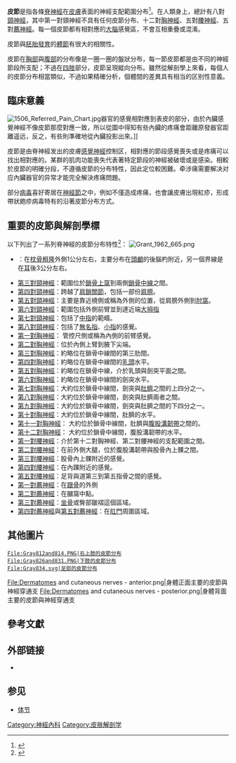 {{Infobox anatomy
|Name=皮節
|Image=Grant 1962 663.png
|Caption=全身的皮節分布
|Image2=Grant 1962 664.png
|Caption2=上半身的皮節分布
|Latin=
}}
{{医学声明}}
'''皮節'''是指各條[[脊神經|脊神經]]在[[皮膚|皮膚]]表面的神經支配範圍分布<ref>{{Cite web|url=http://emedicine.medscape.com/article/1878388-overview|title=Dermatomes Anatomy|accessdate=10/9/2013|publisher=eMedicine|archive-date=2017-07-20|archive-url=https://web.archive.org/web/20170720100127/http://emedicine.medscape.com/article/1878388-overview|dead-url=no}}</ref>。在人類身上，總計有八對[[頸神經|頸神經]]，其中第一對頸神經不具有任何皮節分布、十二對[[胸神經|胸神經]]、五對[[腰神經|腰神經]]、五對[[薦神經|薦神經]]。每一個皮節都有相對應的[[脑|大腦]]感覺區，不會互相重疊或混淆。

皮節與[[胚胎發育|胚胎發育]]的[[體節|體節]]有很大的相關性。

皮節在[[胸部|胸部]]與[[腹部|腹部]]的分布像是一圈一圈的盤狀分布，每一節皮節都是由不同的神經節段所支配；不過在[[四肢|四肢]]部分，皮節呈現縱向分布。雖然從解剖學上來看，每個人的皮節分布相當類似，不過如果精確分析，個體間的差異具有相当的区别性意義。

== 臨床意義 ==
[[File:1506_Referred_Pain_Chart.jpg|right]]器官的感覺相對應到表皮的部分，由於內臟感覺神經不像皮節那麼對應一致，所以從圖中得知有些內臟的疼痛會距離原發器官距離遥远，反之，有些則準確地從內臟投影出來。]]

皮節是由脊神經发出的皮膚[[感覺神經|感覺神經]]控制区，相對應的節段感覺喪失或是疼痛可以找出相對應的{{le|神經路徑|nerve root}}。某群的肌肉功能喪失代表著特定節段的神經被破壞或是感染。相較於皮節的明確分段，{{le|牵涉痛|Referred pain}}不遵循皮節的分布特性，因此定位較困難。牵涉痛需要解决对应內臟器官的异常才能完全解決疼痛問題。

部分[[病毒|病毒]]喜好寄居在[[神經節|神經節]]之中，例如{{le|水痘帶狀皰疹病毒|Varicella zoster virus}}不僅造成疼痛，也會讓皮膚出現紅疹，形成帶狀皰疹病毒特有的沿著皮節分布方式。

== 重要的皮節與解剖學標 ==
以下列出了一系列脊神經的皮節分布特性<ref>{{Cite web|url=http://www.asia-spinalinjury.org/elearning/Key_Sensory_Points.pdf |title=Key Sensory Points |date=June 2008 |website=American Spinal Injury Association (ASIA) |deadurl=yes |archiveurl=https://web.archive.org/web/20160304084632/http://www.asia-spinalinjury.org/elearning/Key_Sensory_Points.pdf |archivedate=2016-03-04 }}</ref>：
[[File:Grant_1962_665.png|right]]
* {{le|第二對頸神經|Cervical spinal nerve 2}}：在[[枕骨粗隆|枕骨粗隆]]外側1公分左右，主要分布在[[頭顱|頭顱]]的後腦杓附近，另一個界線是在[[耳|耳]]後3公分左右。
* [[第三對頸神經|第三對頸神經]]：範圍位於[[鎖骨上窩|鎖骨上窩]]到兩側[[鎖骨中線|鎖骨中線]]之間。
* [[第四對頸神經|第四對頸神經]]：跨越了[[肩鎖關節|肩鎖關節]]，包括一部份[[肩膀|肩膀]]。
* [[第五對頸神經|第五對頸神經]]：主要是靠近橈側或稱為外側的位置，從肩膀外側到[[肘窩|肘窩]]。
* [[第六對頸神經|第六對頸神經]]：範圍包括外側前臂並到達近端[[拇指|大拇指]]
* [[第七對頸神經|第七對頸神經]]：包括了[[中指|中指]]的範疇。
* [[第八對頸神經|第八對頸神經]]：包括了[[無名指|無名指]]、[[小指|小指]]的感覺。
* [[第一對胸神經|第一對胸神經]]： 管控尺側或稱為內側的前臂感覺。
* [[第二對胸神經|第二對胸神經]]：位於內側上臂到腋下尖端。
* [[第三對胸神經|第三對胸神經]]：約略位在鎖骨中線間的第三肋間。
* [[第四對胸神經|第四對胸神經]]：約略位在鎖骨中線間的[[乳頭|乳頭]]水平。
* [[第五對胸神經|第五對胸神經]]：約略位在鎖骨中線，介於乳頭與劍突平面之間。
* [[第六對胸神經|第六對胸神經]]：約略位在鎖骨中線間的劍突水平。
* [[第七對胸神經|第七對胸神經]]：大約位於鎖骨中線間，劍突與[[肚臍|肚臍]]之間的上四分之一。
* [[第八對胸神經|第八對胸神經]]：大約位於鎖骨中線間，劍突與肚臍兩者之間。
* [[第九對胸神經|第九對胸神經]]：大約位於鎖骨中線間，劍突與肚臍之間的下四分之一。
* [[第十對胸神經|第十對胸神經]]：大約位於鎖骨中線間，肚臍的水平。
* [[第十一對胸神經|第十一對胸神經]]： 大約位於鎖骨中線間，肚臍與[[腹股溝韌帶|腹股溝韌帶]]之間的。
* [[第十二對胸神經|第十二對胸神經]]： 大約位於鎖骨中線間，腹股溝韌帶的水平。
* [[第一對腰神經|第一對腰神經]]：介於第十二對胸神經、第二對腰神經的支配範圍之間。
* [[第二對腰神經|第二對腰神經]]：在前外側大腿，位於腹股溝韌帶與股骨內上髁之間。
* [[第三對腰神經|第三對腰神經]]：股骨內上髁附近的感覺。
* [[第四對腰神經|第四對腰神經]]：在內踝附近的感覺。
* [[第五對腰神經|第五對腰神經]]：足背與道第三到第五指骨之間的感覺。
* [[第一對薦神經|第一對薦神經]]：在[[跟骨|跟骨]]的外側
* [[第二對薦神經|第二對薦神經]]：在膕窩中點。
* [[第三對薦神經|第三對薦神經]]：[[坐骨|坐骨]]或臀部皺褶這個區域。
* [[第四對薦神經|第四對薦神經]]與[[第五對薦神經|第五對薦神經]]：在[[肛門|肛門]]周圍區域。

==其他圖片==
<gallery>
 File:Gray812and814.PNG|右上肢的皮節分布
 File:Gray826and831.PNG|下肢的皮節分布
 File:Gray834.svg|足部的皮節分布
File:Dermatomes and cutaneous nerves - anterior.png|身體正面主要的皮節與神經穿通支
File:Dermatomes and cutaneous nerves - posterior.png|身體背面主要的皮節與神經穿通支
</gallery>

== 參考文獻 ==
{{Reflist|2}}

== 外部链接 ==
* {{Commons category-inline|皮節}}

== 参见 ==
{{Portal box|医学|生物学}}
* [[体节|体节]]

[[Category:神經內科|Category:神經內科]]
[[Category:皮肤解剖学|Category:皮肤解剖学]]